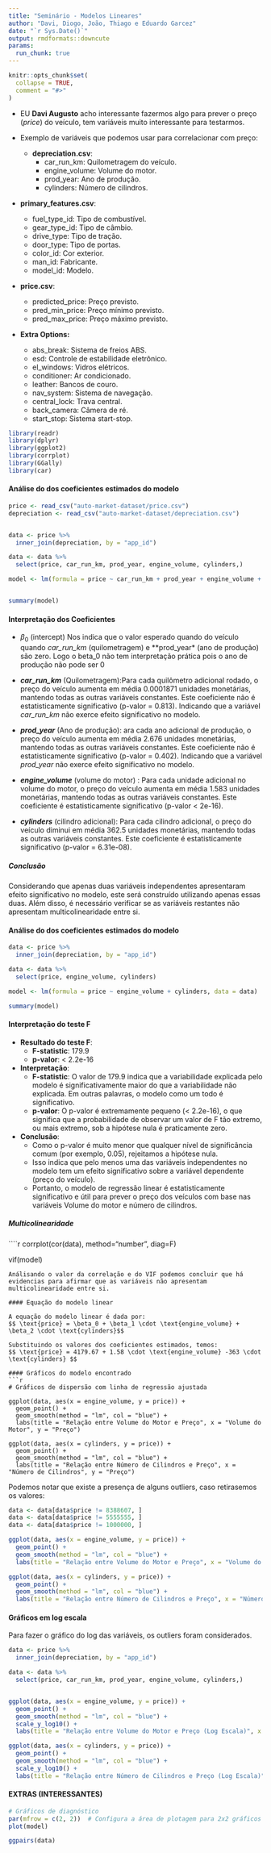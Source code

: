 ```yaml
---
title: "Seminário - Modelos Lineares"
author: "Davi, Diogo, João, Thiago e Eduardo Garcez"
date: "`r Sys.Date()`"
output: rmdformats::downcute
params:
  run_chunk: true
---
```

```r
knitr::opts_chunk$set(
  collapse = TRUE,
  comment = "#>"
)
```

- EU **Davi Augusto** acho interessante fazermos algo para prever o preço (*price*) do veículo, tem variáveis muito interessante para testarmos.

- Exemplo de variáveis que podemos usar para correlacionar com preço:
  
  
  - **depreciation.csv**:
    - car_run_km: Quilometragem do veículo.
    -  engine_volume: Volume do motor.
    -  prod_year: Ano de produção.
    -  cylinders: Número de cilindros.
 - **primary_features.csv**:
     - fuel_type_id: Tipo de combustível.
     - gear_type_id: Tipo de câmbio.
     - drive_type: Tipo de tração.
     - door_type: Tipo de portas.
     - color_id: Cor exterior.
     - man_id: Fabricante.
     - model_id: Modelo.
 - **price.csv**:
     - predicted_price: Preço previsto.
     - pred_min_price: Preço mínimo previsto.
     - pred_max_price: Preço máximo previsto.
 - **Extra Options:**
     - abs_break: Sistema de freios ABS.
     - esd: Controle de estabilidade eletrônico.
     - el_windows: Vidros elétricos.
     - conditioner: Ar condicionado.
     - leather: Bancos de couro.
     - nav_system: Sistema de navegação.
     - central_lock: Trava central.
     - back_camera: Câmera de ré.
     - start_stop: Sistema start-stop.



```r
library(readr)
library(dplyr)
library(ggplot2)
library(corrplot)
library(GGally)
library(car)
```


#### Análise do dos coeficientes estimados do modelo
```r
price <- read_csv("auto-market-dataset/price.csv")
depreciation <- read_csv("auto-market-dataset/depreciation.csv")


data <- price %>%
  inner_join(depreciation, by = "app_id") 

data <- data %>%
  select(price, car_run_km, prod_year, engine_volume, cylinders,)

model <- lm(formula = price ~ car_run_km + prod_year + engine_volume + cylinders, data = data)


summary(model)
```

#### **Interpretação dos Coeficientes**
- $\beta_0$ (intercept) Nos indica que o valor esperado quando do veículo quando *car_run_km* (quilometragem) e **prod_year* (ano de produção) são zero. Logo o beta_0 não tem interpretação prática pois o ano de produção não pode ser 0

- ***car_run_km*** (Quilometragem):Para cada quilômetro adicional rodado, o preço do veículo aumenta em média 0.0001871 unidades monetárias, mantendo todas as outras variáveis constantes. Este coeficiente não é estatisticamente significativo (p-valor = 0.813). Indicando que a variável *car_run_km* não exerce efeito significativo no modelo.

- ***prod_year*** (Ano de produção): ara cada ano adicional de produção, o preço do veículo aumenta em média 2.676 unidades monetárias, mantendo todas as outras variáveis constantes. Este coeficiente não é estatisticamente significativo (p-valor = 0.402). Indicando que a variável *prod_year* não exerce efeito significativo no modelo.

- ***engine_volume*** (volume do motor) : Para cada unidade adicional no volume do motor, o preço do veículo aumenta em média 1.583 unidades monetárias, mantendo todas as outras variáveis constantes. Este coeficiente é estatisticamente significativo (p-valor < 2e-16).

- ***cylinders*** (cilindro adicional):  Para cada cilindro adicional, o preço do veículo diminui em média 362.5 unidades monetárias, mantendo todas as outras variáveis constantes. Este coeficiente é estatisticamente significativo (p-valor = 6.31e-08).

##### Conclusão

Considerando que apenas duas variáveis independentes apresentaram efeito significativo no modelo, este será construído utilizando apenas essas duas. Além disso, é necessário verificar se as variáveis restantes não apresentam multicolinearidade entre si.

#### Análise do dos coeficientes estimados do modelo
```r
data <- price %>%
  inner_join(depreciation, by = "app_id") 

data <- data %>%
  select(price, engine_volume, cylinders)

model <- lm(formula = price ~ engine_volume + cylinders, data = data)

summary(model)
```

#### Interpretação do teste F
- **Resultado do teste F**:
  - **F-statistic**: 179.9
  - **p-valor**: < 2.2e-16

- **Interpretação**:
  - **F-statistic**: O valor de 179.9 indica que a variabilidade explicada pelo modelo é significativamente maior do que a variabilidade não explicada. Em outras palavras, o modelo como um todo é significativo.
  - **p-valor**: O p-valor é extremamente pequeno (< 2.2e-16), o que significa que a probabilidade de observar um valor de F tão extremo, ou mais extremo, sob a hipótese nula é praticamente zero.

- **Conclusão**:
  - Como o p-valor é muito menor que qualquer nível de significância comum (por exemplo, 0.05), rejeitamos a hipótese nula.
  - Isso indica que pelo menos uma das variáveis independentes no modelo tem um efeito significativo sobre a variável dependente (preço do veículo).
  - Portanto, o modelo de regressão linear é estatisticamente significativo e útil para prever o preço dos veículos com base nas variáveis Volume do motor e número de cilindros.
  
##### Multicolinearidade 

````r
corrplot(cor(data), method="number", diag=F)

vif(model)
```
Análisando o valor da correlação e do VIF podemos concluir que há evidencias para afirmar que as variáveis não apresentam multicolinearidade entre si.

#### Equação do modelo linear

A equação do modelo linear é dada por:
$$ \text{price} = \beta_0 + \beta_1 \cdot \text{engine_volume} + \beta_2 \cdot \text{cylinders}$$

Substituindo os valores dos coeficientes estimados, temos:
$$ \text{price} = 4179.67 + 1.58 \cdot \text{engine_volume} -363 \cdot \text{cylinders} $$

#### Gráficos do modelo encontrado
```r
# Gráficos de dispersão com linha de regressão ajustada

ggplot(data, aes(x = engine_volume, y = price)) +
  geom_point() +
  geom_smooth(method = "lm", col = "blue") +
  labs(title = "Relação entre Volume do Motor e Preço", x = "Volume do Motor", y = "Preço")

ggplot(data, aes(x = cylinders, y = price)) +
  geom_point() +
  geom_smooth(method = "lm", col = "blue") +
  labs(title = "Relação entre Número de Cilindros e Preço", x = "Número de Cilindros", y = "Preço")
```

Podemos notar que existe a presença de alguns outliers, caso retirasemos os valores:

```r
data <- data[data$price != 8388607, ]
data <- data[data$price != 5555555, ]
data <- data[data$price != 1000000, ]

ggplot(data, aes(x = engine_volume, y = price)) +
  geom_point() +
  geom_smooth(method = "lm", col = "blue") +
  labs(title = "Relação entre Volume do Motor e Preço", x = "Volume do Motor", y = "Preço")

ggplot(data, aes(x = cylinders, y = price)) +
  geom_point() +
  geom_smooth(method = "lm", col = "blue") +
  labs(title = "Relação entre Número de Cilindros e Preço", x = "Número de Cilindros", y = "Preço")
```


#### Gráficos em log escala

Para fazer o gráfico do log das variáveis, os outliers foram considerados.

```r
data <- price %>%
  inner_join(depreciation, by = "app_id") 

data <- data %>%
  select(price, car_run_km, prod_year, engine_volume, cylinders,)


ggplot(data, aes(x = engine_volume, y = price)) +
  geom_point() +
  geom_smooth(method = "lm", col = "blue") +
  scale_y_log10() +
  labs(title = "Relação entre Volume do Motor e Preço (Log Escala)", x = "Volume do Motor", y = "Preço (log)")

ggplot(data, aes(x = cylinders, y = price)) +
  geom_point() +
  geom_smooth(method = "lm", col = "blue") +
  scale_y_log10() +
  labs(title = "Relação entre Número de Cilindros e Preço (Log Escala)", x = "Número de Cilindros", y = "Preço (log)")
```


#### EXTRAS (INTERESSANTES)
```r
# Gráficos de diagnóstico
par(mfrow = c(2, 2))  # Configura a área de plotagem para 2x2 gráficos
plot(model)
```

```r
ggpairs(data)
```